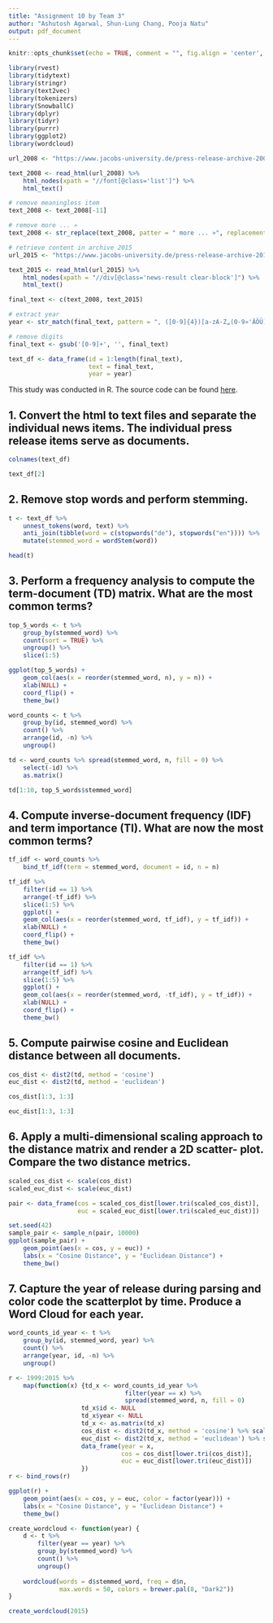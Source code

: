 ```yaml
---
title: "Assignment 10 by Team 3"
author: "Ashutosh Agarwal, Shun-Lung Chang, Pooja Natu"
output: pdf_document
---
```


```r
knitr::opts_chunk$set(echo = TRUE, comment = "", fig.align = 'center', fig.width = 5, fig.height = 3.5)
```

```r
library(rvest)
library(tidytext)
library(stringr)
library(text2vec)
library(tokenizers)
library(SnowballC)
library(dplyr)
library(tidyr)
library(purrr)
library(ggplot2)
library(wordcloud)
```

```r
url_2008 <- "https://www.jacobs-university.de/press-release-archive-2008"

text_2008 <- read_html(url_2008) %>% 
    html_nodes(xpath = "//font[@class='list']") %>% 
    html_text()

# remove meaningless item
text_2008 <- text_2008[-11]

# remove more ... »
text_2008 <- str_replace(text_2008, patter = " more ... »", replacement = "")

# retrieve content in archive 2015
url_2015 <- "https://www.jacobs-university.de/press-release-archive-2015"

text_2015 <- read_html(url_2015) %>% 
    html_nodes(xpath = "//div[@class='news-result clear-block']") %>% 
    html_text()

final_text <- c(text_2008, text_2015)

# extract year
year <- str_match(final_text, pattern = ", ([0-9]{4})[a-zA-Z„(0-9»'ÄÖÜ]?")[, 2]

# remove digits
final_text <- gsub('[0-9]+', '', final_text)

text_df <- data_frame(id = 1:length(final_text),
                      text = final_text,
                      year = year)
```
This study was conducted in R. The source code can be found [here]().

## 1. Convert the html to text files and separate the individual news items. The individual press release items serve as documents.
```r
colnames(text_df)
```

```r
text_df[2]
```

## 2. Remove stop words and perform stemming.

```r
t <- text_df %>%
    unnest_tokens(word, text) %>% 
    anti_join(tibble(word = c(stopwords("de"), stopwords("en")))) %>% 
    mutate(stemmed_word = wordStem(word))

head(t)
```
## 3. Perform a frequency analysis to compute the term-document (TD) matrix. What are the most common terms?

```r
top_5_words <- t %>% 
    group_by(stemmed_word) %>% 
    count(sort = TRUE) %>% 
    ungroup() %>% 
    slice(1:5) 
```

```r
ggplot(top_5_words) + 
    geom_col(aes(x = reorder(stemmed_word, n), y = n)) +
    xlab(NULL) +
    coord_flip() +
    theme_bw()
```

```r
word_counts <- t %>% 
    group_by(id, stemmed_word) %>% 
    count() %>% 
    arrange(id, -n) %>% 
    ungroup()

td <- word_counts %>% spread(stemmed_word, n, fill = 0) %>% 
    select(-id) %>% 
    as.matrix()
```

```r
td[1:10, top_5_words$stemmed_word]
```

## 4. Compute inverse-document frequency (IDF) and term importance (TI). What are now the most common terms?

```r
tf_idf <- word_counts %>% 
    bind_tf_idf(term = stemmed_word, document = id, n = n)
```

```r
tf_idf %>%
    filter(id == 1) %>% 
    arrange(-tf_idf) %>% 
    slice(1:5) %>% 
    ggplot() + 
    geom_col(aes(x = reorder(stemmed_word, tf_idf), y = tf_idf)) +
    xlab(NULL) +
    coord_flip() +
    theme_bw()
```

```r
tf_idf %>%
    filter(id == 1) %>% 
    arrange(tf_idf) %>% 
    slice(1:5) %>% 
    ggplot() + 
    geom_col(aes(x = reorder(stemmed_word, -tf_idf), y = tf_idf)) +
    xlab(NULL) +
    coord_flip() +
    theme_bw()
```
## 5. Compute pairwise cosine and Euclidean distance between all documents.

```r
cos_dist <- dist2(td, method = 'cosine')
euc_dist <- dist2(td, method = 'euclidean')
```

```r
cos_dist[1:3, 1:3]
```

```r
euc_dist[1:3, 1:3]
```

## 6. Apply a multi-dimensional scaling approach to the distance matrix and render a 2D scatter- plot. Compare the two distance metrics.

```r
scaled_cos_dist <- scale(cos_dist)
scaled_euc_dist <- scale(euc_dist)

pair <- data_frame(cos = scaled_cos_dist[lower.tri(scaled_cos_dist)],
                   euc = scaled_euc_dist[lower.tri(scaled_euc_dist)])
```

```r
set.seed(42)
sample_pair <- sample_n(pair, 10000)
ggplot(sample_pair) +
    geom_point(aes(x = cos, y = euc)) +
    labs(x = "Cosine Distance", y = "Euclidean Distance") +
    theme_bw()
```

## 7. Capture the year of release during parsing and color code the scatterplot by time. Produce a Word Cloud for each year.

```r
word_counts_id_year <- t %>% 
    group_by(id, stemmed_word, year) %>% 
    count() %>% 
    arrange(year, id, -n) %>% 
    ungroup()

r <- 1999:2015 %>% 
    map(function(x) {td_x <- word_counts_id_year %>% 
                                filter(year == x) %>% 
                                spread(stemmed_word, n, fill = 0)
                    td_x$id <- NULL
                    td_x$year <- NULL
                    td_x <- as.matrix(td_x)
                    cos_dist <- dist2(td_x, method = 'cosine') %>% scale()
                    euc_dist <- dist2(td_x, method = 'euclidean') %>% scale()
                    data_frame(year = x,
                               cos = cos_dist[lower.tri(cos_dist)],
                               euc = euc_dist[lower.tri(euc_dist)])
                    })
r <- bind_rows(r)
```

```r
ggplot(r) +
    geom_point(aes(x = cos, y = euc, color = factor(year))) +
    labs(x = "Cosine Distance", y = "Euclidean Distance") +
    theme_bw()
```

```r
create_wordcloud <- function(year) {
    d <- t %>% 
        filter(year == year) %>% 
        group_by(stemmed_word) %>% 
        count() %>% 
        ungroup()
    
    wordcloud(words = d$stemmed_word, freq = d$n, 
              max.words = 50, colors = brewer.pal(8, "Dark2"))
} 
```

```r
create_wordcloud(2015)
```
